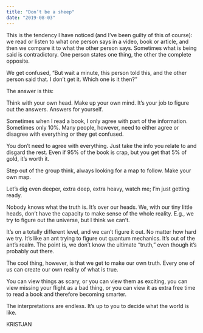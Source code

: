```yaml
---
title: "Don’t be a sheep"
date: "2019-08-03"
---
```


This is the tendency I have noticed (and I’ve been guilty of this of course): we read or listen to what one person says in a video, book or article, and then we compare it to what the other person says. Sometimes what is being said is contradictory. One person states one thing, the other the complete opposite.

We get confused, “But wait a minute, this person told this, and the other person said that. I don’t get it. Which one is it then?”

The answer is this:

Think with your own head. Make up your own mind. It’s your job to figure out the answers. Answers for yourself.

Sometimes when I read a book, I only agree with part of the information. Sometimes only 10%. Many people, however, need to either agree or disagree with everything or they get confused.

You don’t need to agree with everything. Just take the info you relate to and disgard the rest. Even if 95% of the book is crap, but you get that 5% of gold, it’s worth it.

Step out of the group think, always looking for a map to follow. Make your own map.

Let’s dig even deeper, extra deep, extra heavy, watch me; I’m just getting ready.

Nobody knows what the truth is. It’s over our heads. We, with our tiny little heads, don’t have the capacity to make sense of the whole reality. E.g., we try to figure out the universe, but I think we can’t.

It’s on a totally different level, and we can’t figure it out. No matter how hard we try. It’s like an ant trying to figure out quantum mechanics. It’s out of the ant’s realm. The point is, we don’t know the ultimate “truth,” even though it’s probably out there.

The cool thing, however, is that we get to make our own truth. Every one of us can create our own reality of what is true.

You can view things as scary, or you can view them as exciting, you can view missing your flight as a bad thing, or you can view it as extra free time to read a book and therefore becoming smarter.

The interpretations are endless. It’s up to you to decide what the world is like.

KRISTJAN

